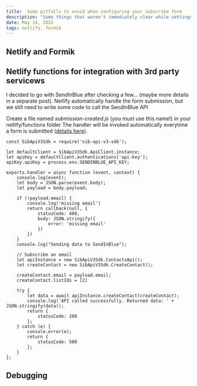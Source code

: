 ```yaml
---
title:  Some pitfalls to avoid when configuring your subscribe form
description: "Some things that weren't immediately clear while settings up the form"
date: May 14, 2022
tags: netlify, formik
---
```

## Netlify and Formik

## Netlify functions for integration with 3rd party servicews

I decided to go with SendInBlue after checking a few... (maybe more details in a separate post).
Netlify automatically handle the form submission, but we still need to write some code to call the SendInBlue API

Create a file named _submission-created.js_ (you must use this name!) in your netlify/functions folder
The handler will be invoked automatically everytime a form is submitted ([details here](https://docs.netlify.com/functions/trigger-on-events/)).

```
const SibApiV3Sdk = require('sib-api-v3-sdk');

let defaultClient = SibApiV3Sdk.ApiClient.instance;
let apiKey = defaultClient.authentications['api-key'];
apiKey.apiKey = process.env.SENDINBLUE_API_KEY;

exports.handler = async function (event, context) {
    console.log(event);
    let body = JSON.parse(event.body);
    let payload = body.payload;

    if (!payload.email) {
        console.log('missing email')
        return callback(null, {
            statusCode: 400,
            body: JSON.stringify({
                error: 'missing email'
            })
        })
    }
    console.log("Sending data to SendInBlue");

    // Subscribe an email
    let apiInstance = new SibApiV3Sdk.ContactsApi();
    let createContact = new SibApiV3Sdk.CreateContact();

    createContact.email = payload.email;
    createContact.listIds = [2]

    try {
        let data = await apiInstance.createContact(createContact);
        console.log('API called successfully. Returned data: ' + JSON.stringify(data));
        return {
            statusCode: 200
        };
    } catch (e) {
        console.error(e);
        return {
            statusCode: 500
        };
    }
};
```

## Debugging


